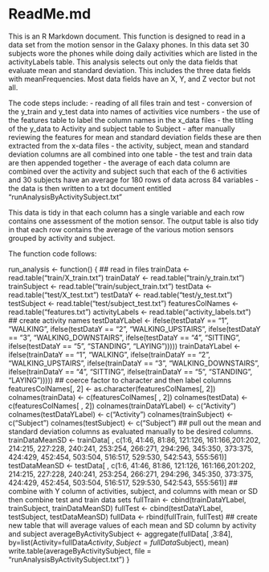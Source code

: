 ReadMe.md
========================================================

This is an R Markdown document. This function is designed to read in a data set from the motion sensor in the Galaxy phones. In this data set 30 subjects wore the phones while doing daily activities which are listed in the activityLabels table. This analysis selects out only the data fields that evaluate mean and standard deviation. This includes the three data fields with meanFrequencies. Most data fields have an X, Y, and Z vector but not all.

The code steps include:
- reading of all files train and test
- conversion of the y_train and y_test data into names of activities vice numbers
- the use of the features table to label the column names in the x_data files
- the titling of the y_data to Activity and subject table to Subject
- after manually reviewing the features for mean and standard deviation fields these are then extracted from the x-data files
- the activity, subject, mean and standard deviation columns are all combined into one table
- the test and train data are then appended together
- the average of each data column are combined over the activity and subject such that each of the 6 activities and 30 subjects have an average for 180 rows of data across 84 variables
- the data is then written to a txt document entitled "runAnalysisByActivitySubject.txt"

This data is tidy in that each column has a single variable and each row contains one assessment of the motion sensor. The output table is also tidy in that each row contains the average of the various motion sensors grouped by activity and subject.

The function code follows:

run_analysis <- function() {
        ## read in files
        trainData <- read.table("train/X_train.txt")
        trainDataY <- read.table("train/y_train.txt")
        trainSubject <- read.table("train/subject_train.txt")
        testData <- read.table("test/X_test.txt")
        testDataY <- read.table("test/y_test.txt")
        testSubject <- read.table("test/subject_test.txt")
        featuresColNames <- read.table("features.txt")
        activityLabels <- read.table("activity_labels.txt")
        ## create activity names
        testDataYLabel <- ifelse(testDataY == "1", "WALKING", ifelse(testDataY == "2", "WALKING_UPSTAIRS", ifelse(testDataY == "3", "WALKING_DOWNSTAIRS", ifelse(testDataY == "4", "SITTING", ifelse(testDataY == "5", "STANDING", "LAYING")))))
        trainDataYLabel <- ifelse(trainDataY == "1", "WALKING", ifelse(trainDataY == "2", "WALKING_UPSTAIRS", ifelse(trainDataY == "3", "WALKING_DOWNSTAIRS", ifelse(trainDataY == "4", "SITTING", ifelse(trainDataY == "5", "STANDING", "LAYING")))))
        ## coerce factor to character and then label columns
        featuresColNames[, 2] <- as.character(featuresColNames[, 2])
        colnames(trainData) <- c(featuresColNames[ , 2])
        colnames(testData) <- c(featuresColNames[ , 2])
        colnames(trainDataYLabel) <- c("Activity")
        colnames(testDataYLabel) <- c("Activity")
        colnames(trainSubject) <- c("Subject")
        colnames(testSubject) <- c("Subject")
        ## pull out the mean and standard deviation columns as evaluated manually to be desired columns.
        trainDataMeanSD <- trainData[ , c(1:6, 41:46, 81:86, 121:126, 161:166,201:202, 214:215, 227:228, 240:241, 253:254, 266:271, 294:296, 345:350, 373:375, 424:429, 452:454, 503:504, 516:517, 529:530, 542:543, 555:561)]
        testDataMeanSD <- testData[ , c(1:6, 41:46, 81:86, 121:126, 161:166,201:202, 214:215, 227:228, 240:241, 253:254, 266:271, 294:296, 345:350, 373:375, 424:429, 452:454, 503:504, 516:517, 529:530, 542:543, 555:561)]
        ## combine with Y column of activities, subject, and columns with mean or SD then combine test and train data sets
        fullTrain <- cbind(trainDataYLabel, trainSubject, trainDataMeanSD)
        fullTest <- cbind(testDataYLabel, testSubject, testDataMeanSD)
        fullData <- rbind(fullTrain, fullTest)
        ## create new table that will average values of each mean and SD column by activity and subject
        averageByActivitySubject <- aggregate(fullData[ ,3:84], by=list(Activity=fullData$Activity, Subject=fullData$Subject), mean)
        write.table(averageByActivitySubject, file = "runAnalysisByActivitySubject.txt")
}



